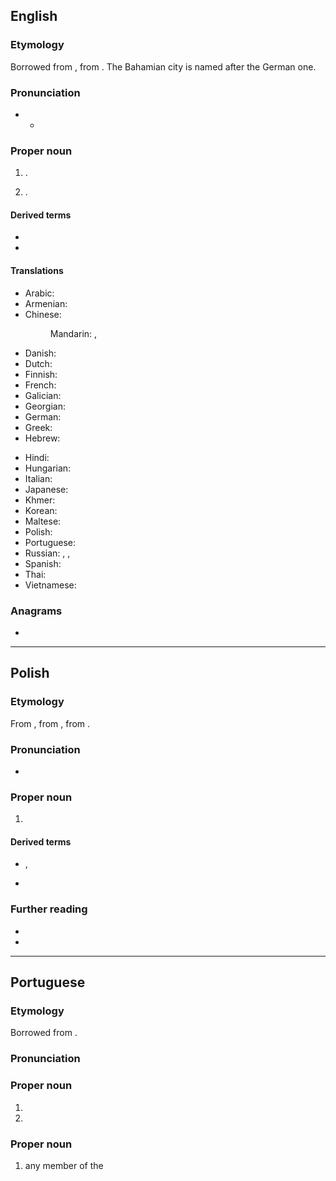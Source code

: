 ==English==
{{wikipedia}}

===Etymology===
Borrowed from {{bor|en|de|Nassau}}, from {{der|en|de|nass||wet}}. The Bahamian city is named after the German one.

===Pronunciation===
* {{IPA|en|/ˈnæsɔː/}}
** {{audio|en|LL-Q1860 (eng)-Vealhurl-Nassau.wav|Audio (UK)}}

===Proper noun===
{{en-proper noun}}

# {{place|en|city|s/Rhineland-Palatinate|c/Germany}}.
# {{place|en|capital city|c/Bahamas}}.

====Derived terms====
* {{l|en|Nassau County}}
* {{l|en|Nassuvian}}

====Translations====
{{trans-top|capital of the Bahamas}}
* Arabic: {{t|ar|نَاسَاو|f|tr=nasāw}}
* Armenian: {{t|hy|Նասաու}}
* Chinese:
*: Mandarin: {{t+|cmn|拿騷}}, {{t+|cmn|拿骚|tr=Násāo}}
* Danish: {{t|da|Nassau}}
* Dutch: {{t+|nl|Nassau}}
* Finnish: {{t|fi|Nassau}}
* French: {{t+|fr|Nassau}}
* Galician: {{t+|gl|Nassau}}
* Georgian: {{t|ka|ნასაუ}}
* German: {{t+|de|Nassau}}
* Greek: {{t|el|Νασσάου}}
* Hebrew: {{t|he|נסאו}}
{{trans-mid}}
* Hindi: {{t|hi|नासाओ|m}}
* Hungarian: {{t+|hu|Nassau}}
* Italian: {{t|it|Nassau|f}}
* Japanese: {{t|ja|ナッソー|tr=Nassō}}
* Khmer: {{t+|km|ណាស្សូ}}
* Korean: {{t|ko|^나소}}
* Maltese: {{t|mt|Nassaw}}
* Polish: {{t+|pl|Nassau|n}}
* Portuguese: {{t+|pt|Nassau}}
* Russian: {{t+|ru|На́ссау|m}}, {{t+|ru|Насса́у|m}}, {{t+|ru|На́ссо|m}}
* Spanish: {{t+|es|Nassau}}
* Thai: {{t|th|นัสซอ}}
* Vietnamese: {{t|vi|Nát-xao}}
{{trans-bottom}}

===Anagrams===
* {{anagrams|en|a=aanssu|Assuan|saunas}}

----

==Polish==
{{wp|lang=pl|Nassau (Bahamy)}}

===Etymology===
From {{bor|pl|en|Nassau}}, from {{der|pl|de|Nassau}}, from {{m|de|nass}}.

===Pronunciation===
* {{pl-IPA}}

===Proper noun===
{{pl-proper noun|n|indecl=yes}}

# {{place|pl|capital city|c/Bahamas|t1=Nassau}}

====Derived terms====
* {{q|nouns}} {{l|pl|nassauczyk}}, {{l|pl|nassauka}}
* {{q|adjective}} {{l|pl|nassauski}}

===Further reading===
* {{R:pl:WSJP}}
* {{R:PWN}}

{{c|pl|Exonyms}}

----

==Portuguese==

===Etymology===
Borrowed from {{bor|pt|de|Nassau}}.

===Pronunciation===
{{pt-IPA}}

===Proper noun===
{{pt-proper noun|f}}

# {{place|pt|city|s/Rhineland-Palatinate|c/Germany|t1=Nassau}}
# {{place|pt|capital city|c/Bahamas|t1=Nassau}}

===Proper noun===
{{head|pt|proper noun|g=m|plural|Nassau|or|Nassaus}}

# any member of the {{w|House of Nassau}}